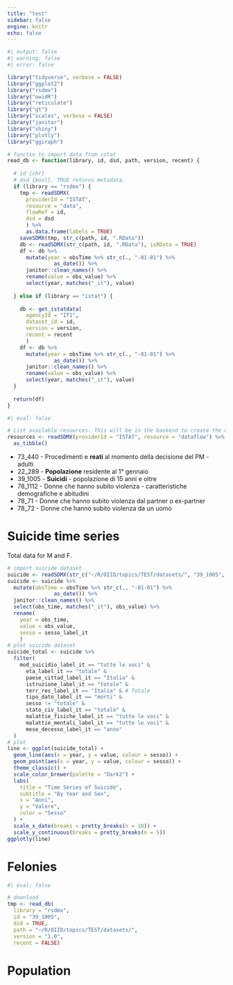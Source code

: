 ```yaml
---
title: "test"
sidebar: false
engine: knitr
echo: false
---
```


```r
#| output: false
#| warning: false
#| error: false

library("tidyverse", verbose = FALSE)
library("ggplot2")
library("rsdmx")
library("owidR")
library("reticulate")
library("gt")
library("scales", verbose = FALSE)
library("janitor")
library("shiny")
library("plotly")
library("ggiraph")
```

```r
# functio to import data from istat
read_db <- function(library, id, dsd, path, version, recent) {
  
  # id {chr}
  # dsd {bool}. TRUE returns metadata.
  if (library == "rsdmx") {
    tmp <- readSDMX(
      providerId = "ISTAT",
      resource = "data", 
      flowRef = id,
      dsd = dsd
      ) %>% 
      as.data.frame(labels = TRUE)
    saveSDMX(tmp, str_c(path, id, ".RData"))
    db <- readSDMX(str_c(path, id, ".RData"), isRData = TRUE)
    df <- db %>% 
      mutate(year = obsTime %>% str_c(., "-01-01") %>%
               as_date()) %>%
      janitor::clean_names() %>%
      rename(value = obs_value) %>%
      select(year, matches("_it"), value)
    
  } else if (library == "istat") {
    
    db <- get_istatdata(
      agencyId = "IT1",
      dataset_id = id,
      version = version,
      recent = recent
      )
    df <- db %>% 
      mutate(year = obsTime %>% str_c(., "-01-01") %>%
               as_date()) %>%
      janitor::clean_names() %>%
      rename(value = obs_value) %>%
      select(year, matches("_it"), value)
  }
  
  return(df)
}
```

```r
#| eval: false

# List available resources. This will be in the backend to create the different datasets.
resources <- readSDMX(providerId = "ISTAT", resource = "dataflow") %>% 
  as_tibble()
```

-   73_440 - Procedimenti e **reati** al momento della decisione del PM - adulti
-   22_289 - **Popolazione** residente al 1° gennaio
-   39_1005 - **Suicidi** - popolazione di 15 anni e oltre
-   78_1112 - Donne che hanno subito violenza - caratteristiche demografiche e abitudini
-   78_71 - Donne che hanno subito violenza dal partner o ex-partner
-   78_72 - Donne che hanno subito violenza da un uomo

# Suicide time series

Total data for M and F.

```r
# import suicide dataset
suicide <- readSDMX(str_c("~/R/OIID/topics/TEST/datasets/", "39_1005", ".RData"), isRData = TRUE)
suicide <- suicide %>% 
  mutate(obsTime = obsTime %>% str_c(., "-01-01") %>%
               as_date()) %>%
  janitor::clean_names() %>%
  select(obs_time, matches("_it"), obs_value) %>% 
  rename(
    year = obs_time,
    value = obs_value,
    sesso = sesso_label_it
    )
# plot suicide dataset 
suicide_total <- suicide %>% 
  filter(
    mod_suicidio_label_it == "tutte le voci" &
      eta_label_it == "totale" &
      paese_cittad_label_it == "Italia" &
      istruzione_label_it == "totale" &
      terr_res_label_it == "Italia" & # Totale
      tipo_dato_label_it == "morti" &
      sesso != "totale" &
      stato_civ_label_it == "totale" &
      malattie_fisiche_label_it == "tutte le voci" &
      malattie_mentali_label_it == "tutte le voci" &
      mese_decesso_label_it == "anno"
  )
# plot
line <- ggplot(suicide_total) +
  geom_line(aes(x = year, y = value, colour = sesso)) +
  geom_point(aes(x = year, y = value, colour = sesso)) +
  theme_classic() +
  scale_color_brewer(palette = "Dark2") +
  labs(
    title = "Time Series of Suicide",
    subtitle = "By Year and Sex",
    x = "Anni",
    y = "Valore",
    color = "Sesso"
  ) +
  scale_x_date(breaks = pretty_breaks(n = 10)) +
  scale_y_continuous(breaks = pretty_breaks(n = 5))
ggplotly(line)
```

# Felonies

```r
#| eval: false

# download
tmp <- read_db(
  library = "rsdmx",
  id = "39_1005",
  dsd = TRUE,
  path = "~/R/OIID/topics/TEST/datasets/",
  version = "1.0",
  recent = FALSE)
```


# Population

```r

```





